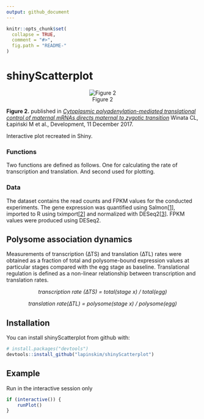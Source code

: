```yaml
---
output: github_document
---
```


<!-- README.md is generated from README.Rmd. Please edit that file -->

```r
knitr::opts_chunk$set(
  collapse = TRUE,
  comment = "#>",
  fig.path = "README-"
)
```

# shinyScatterplot

<center>
![Figure 2](inst/img/figure2.png)
</center>


**Figure 2.** published in [*Cytoplasmic polyadenylation-mediated translational control of maternal mRNAs directs maternal to zygotic transition*](http://dev.biologists.org/content/early/2017/12/08/dev.159566) Winata CL, Łapiński M et al., Development, 11 December 2017. 


Interactive plot recreated in Shiny.

### Functions

Two functions are defined as follows. One for calculating the rate of transcription and translation. And second used for plotting.

### Data

The dataset contains the read counts and FPKM values for the conducted experiments. The gene expression was quantified using Salmon[[1](https://combine-lab.github.io/salmon/)], imported to R using tximport[[2](https://github.com/mikelove/tximport)] and normalized with DESeq2[[3](https://bioconductor.org/packages/release/bioc/html/DESeq2.html)]. FPKM values were produced using DESeq2.

## Polysome association dynamics

Measurements of transcription (∆TS) and translation (∆TL) rates were obtained as a fraction of total and polysome-bound expression values at particular stages compared with the egg stage as baseline. Translational regulation is defined as a non-linear relationship  between  transcription and translation rates.

<center>
*transcription rate (∆TS) = total(stage x) / total(egg)*


*translation rate(∆TL) = polysome(stage x) / polysome(egg)*
</center>

## Installation

You can install shinyScatterplot from github with:

```r
# install.packages("devtools")
devtools::install_github("lapinskim/shinyScatterplot")
```

## Example

Run in the interactive session only
```r
if (interactive()) {
    runPlot()
}
```
